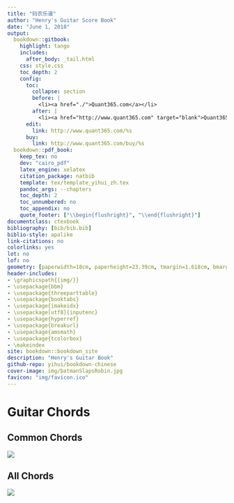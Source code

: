 ```yaml
---
title: "码农乐谱"
author: "Henry's Guitar Score Book"
date: "June 1, 2018"
output:
  bookdown::gitbook:
    highlight: tango
    includes:
      after_body: _tail.html
    css: style.css
    toc_depth: 2
    config:
      toc:
        collapse: section
        before: |
          <li><a href="./">Quant365.com</a></li>
        after: |
          <li><a href="http://www.quant365.com" target="blank">Quant365</a></li>
      edit:
        link: http://www.quant365.com/%s
      buy:
        link: http://www.quant365.com/buy/%s
  bookdown::pdf_book:
    keep_tex: no
    dev: "cairo_pdf"
    latex_engine: xelatex
    citation_package: natbib
    template: tex/template_yihui_zh.tex
    pandoc_args: --chapters
    toc_depth: 2
    toc_unnumbered: no
    toc_appendix: no
    quote_footer: ["\\begin{flushright}", "\\end{flushright}"]
documentclass: ctexbook
bibliography: [bib/bib.bib]
biblio-style: apalike
link-citations: no
colorlinks: yes
lot: no
lof: no
geometry: [paperwidth=18cm, paperheight=23.39cm, tmargin=1.618cm, bmargin=1.618cm, lmargin=1.024cm, rmargin=1.024cm]
header-includes:
- \graphicspath{{img/}}
- \usepackage{bbm}
- \usepackage{threeparttable}
- \usepackage{booktabs}
- \usepackage{imakeidx}
- \usepackage[utf8]{inputenc}
- \usepackage{hyperref}
- \usepackage{breakurl}
- \usepackage{amsmath}
- \usepackage{tcolorbox}
- \makeindex
site: bookdown::bookdown_site
description: "Henry's Guitar Book"
github-repo: yihui/bookdown-chinese
cover-image: img/batmanSlapsRobin.jpg
favicon: "img/favicon.ico"
---
```



# Guitar Chords

## Common Chords

![](img/chord.jpg)

## All Chords

![](img/guitar-chord-chart.png)

